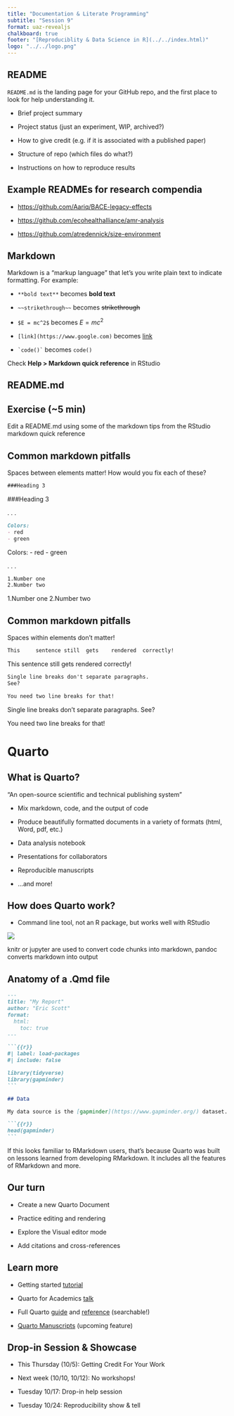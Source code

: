 ```yaml
---
title: "Documentation & Literate Programming"
subtitle: "Session 9"
format: uaz-revealjs
chalkboard: true
footer: "[Reproduciblity & Data Science in R](../../index.html)"
logo: "../../logo.png"
---
```


## README

`README.md` is the landing page for your GitHub repo, and the first place to look for help understanding it.

::: incremental
-   Brief project summary

-   Project status (just an experiment, WIP, archived?)

-   How to give credit (e.g. if it is associated with a published paper)

-   Structure of repo (which files do what?)

-   Instructions on how to reproduce results
:::

## Example READMEs for research compendia

-   <https://github.com/Aariq/BACE-legacy-effects>

-   <https://github.com/ecohealthalliance/amr-analysis>

-   <https://github.com/atredennick/size-environment>

## Markdown

Markdown is a "markup language" that let's you write plain text to indicate formatting.
For example:

-   `**bold text**` becomes **bold text**

-   `~~strikethrough~~` becomes ~~strikethrough~~

-   `$E = mc^2$` becomes $E = mc^2$

-   `[link](https://www.google.com)` becomes [link](https://www.google.com)

-   `` `code()` `` becomes `code()`

Check **Help \> Markdown quick reference** in RStudio

## README.md

::: callout-tip
## Exercise (\~5 min)

Edit a README.md using some of the markdown tips from the RStudio markdown quick reference
:::

## Common markdown pitfalls

Spaces between elements matter!
How would you fix each of these?

``` markdown
###Heading 3
```

###Heading 3

. . .

``` markdown
Colors:
- red
- green
```

Colors: - red - green

. . .

``` markdown
1.Number one
2.Number two
```

1.Number one 2.Number two

## Common markdown pitfalls

Spaces within elements don't matter!

``` markdown
This     sentence still  gets    rendered  correctly!
```

This sentence still gets rendered correctly!

``` markdown
Single line breaks don't separate paragraphs.
See?

You need two line breaks for that!
```

Single line breaks don't separate paragraphs.
See?

You need two line breaks for that!

# Quarto

## What is Quarto?

"An open-source scientific and technical publishing system"

::: incremental
-   Mix markdown, code, and the output of code

-   Produce beautifully formatted documents in a variety of formats (html, Word, pdf, etc.)

-   Data analysis notebook

-   Presentations for collaborators

-   Reproducible manuscripts

-   ...and more!
:::

## How does Quarto work?

-   Command line tool, not an R package, but works well with RStudio

![](rstudio-qmd-how-it-works.png){fig-align="center"}

::: notes
knitr or jupyter are used to convert code chunks into markdown, pandoc converts markdown into output
:::

## Anatomy of a .Qmd file

```` .markdown
---
title: "My Report"
author: "Eric Scott"
format: 
  html:
    toc: true
---

```{{r}}
#| label: load-packages
#| include: false

library(tidyverse)
library(gapminder)
```

## Data

My data source is the [gapminder](https://www.gapminder.org/) dataset.

```{{r}}
head(gapminder)
```
````

::: notes
If this looks familiar to RMarkdown users, that's because Quarto was built on lessons learned from developing RMarkdown.
It includes all the features of RMarkdown and more.
:::

## Our turn

-   Create a new Quarto Document

-   Practice editing and rendering

-   Explore the Visual editor mode

-   Add citations and cross-references

## Learn more

-   Getting started [tutorial](https://quarto.org/docs/get-started/hello/rstudio.html)

-   Quarto for Academics [talk](https://www.youtube.com/watch?v=EbAAmrB0luA&ab_channel=PositPBC)

-   Full Quarto [guide](https://quarto.org/docs/guide/) and [reference](https://quarto.org/docs/reference/) (searchable!)

-   [Quarto Manuscripts](https://quarto.org/docs/manuscripts/) (upcoming feature)

## Drop-in Session & Showcase

-   This Thursday (10/5): Getting Credit For Your Work

-   Next week (10/10, 10/12): No workshops!

-   Tuesday 10/17: Drop-in help session

-   Tuesday 10/24: Reproducibility show & tell
